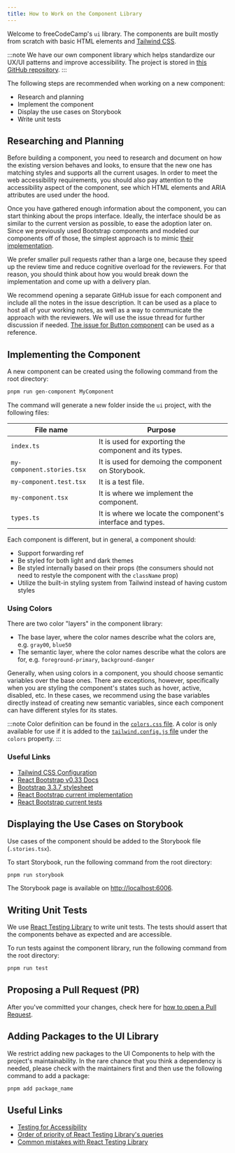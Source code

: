 ```yaml
---
title: How to Work on the Component Library
---
```


Welcome to freeCodeCamp's `ui` library. The components are built mostly from scratch with basic HTML elements and [Tailwind CSS](https://tailwindcss.com/).

:::note
We have our own component library which helps standardize our UX/UI patterns and improve accessibility. The project is stored in [this GitHub repository](https://github.com/freeCodeCamp/ui).
:::

The following steps are recommended when working on a new component:

- Research and planning
- Implement the component
- Display the use cases on Storybook
- Write unit tests

## Researching and Planning

Before building a component, you need to research and document on how the existing version behaves and looks, to ensure that the new one has matching styles and supports all the current usages. In order to meet the web accessibility requirements, you should also pay attention to the accessibility aspect of the component, see which HTML elements and ARIA attributes are used under the hood.

Once you have gathered enough information about the component, you can start thinking about the props interface. Ideally, the interface should be as similar to the current version as possible, to ease the adoption later on. Since we previously used Bootstrap components and modeled our components off of those, the simplest approach is to mimic [their implementation](https://github.com/react-bootstrap/react-bootstrap/tree/master/src).

We prefer smaller pull requests rather than a large one, because they speed up the review time and reduce cognitive overload for the reviewers. For that reason, you should think about how you would break down the implementation and come up with a delivery plan.

We recommend opening a separate GitHub issue for each component and include all the notes in the issue description. It can be used as a place to host all of your working notes, as well as a way to communicate the approach with the reviewers. We will use the issue thread for further discussion if needed. [The issue for Button component](https://github.com/freeCodeCamp/freeCodeCamp/issues/45357) can be used as a reference.

## Implementing the Component

A new component can be created using the following command from the root directory:

```bash
pnpm run gen-component MyComponent
```

The command will generate a new folder inside the `ui` project, with the following files:

| File name                  | Purpose                                                    |
| -------------------------- | ---------------------------------------------------------- |
| `index.ts`                 | It is used for exporting the component and its types.      |
| `my-component.stories.tsx` | It is used for demoing the component on Storybook.         |
| `my-component.test.tsx`    | It is a test file.                                         |
| `my-component.tsx`         | It is where we implement the component.                    |
| `types.ts`                 | It is where we locate the component's interface and types. |

Each component is different, but in general, a component should:

- Support forwarding ref
- Be styled for both light and dark themes
- Be styled internally based on their props (the consumers should not need to restyle the component with the `className` prop)
- Utilize the built-in styling system from Tailwind instead of having custom styles

### Using Colors

There are two color "layers" in the component library:

- The base layer, where the color names describe what the colors are, e.g. `gray00`, `blue50`
- The semantic layer, where the color names describe what the colors are for, e.g. `foreground-primary`, `background-danger`

Generally, when using colors in a component, you should choose semantic variables over the base ones. There are exceptions, however, specifically when you are styling the component's states such as hover, active, disabled, etc. In these cases, we recommend using the base variables directly instead of creating new semantic variables, since each component can have different styles for its states.

:::note
Color definition can be found in the [`colors.css` file](https://github.com/freeCodeCamp/freeCodeCamp/blob/main/tools/ui-components/src/colors.css). A color is only available for use if it is added to the [`tailwind.config.js` file](https://github.com/freeCodeCamp/freeCodeCamp/blob/main/tools/ui-components/tailwind.config.js) under the `colors` property.
:::

### Useful Links

- [Tailwind CSS Configuration](https://tailwindcss.com/docs/configuration)
- [React Bootstrap v0.33 Docs](https://react-bootstrap-v3.netlify.app)
- [Bootstrap 3.3.7 stylesheet](https://cdnjs.cloudflare.com/ajax/libs/twitter-bootstrap/3.3.7/css/bootstrap.css)
- [React Bootstrap current implementation](https://github.com/react-bootstrap/react-bootstrap/tree/master/src)
- [React Bootstrap current tests](https://github.com/react-bootstrap/react-bootstrap/tree/master/test)

## Displaying the Use Cases on Storybook

Use cases of the component should be added to the Storybook file (`.stories.tsx`).

To start Storybook, run the following command from the root directory:

```bash
pnpm run storybook
```

The Storybook page is available on [http://localhost:6006](http://localhost:6006).

## Writing Unit Tests

We use [React Testing Library](https://testing-library.com/docs/react-testing-library/intro/) to write unit tests. The tests should assert that the components behave as expected and are accessible.

To run tests against the component library, run the following command from the root directory:

```bash
pnpm run test
```

## Proposing a Pull Request (PR)

After you've committed your changes, check here for [how to open a Pull Request](/how-to-open-a-pull-request/).

## Adding Packages to the UI Library

We restrict adding new packages to the UI Components to help with the project's maintainability. In the rare chance that you think a dependency is needed, please check with the maintainers first and then use the following command to add a package:

```bash
pnpm add package_name
```

## Useful Links

- [Testing for Accessibility](https://testing-library.com/docs/dom-testing-library/api-accessibility)
- [Order of priority of React Testing Library's queries](https://testing-library.com/docs/queries/about/#priority)
- [Common mistakes with React Testing Library](https://kentcdodds.com/blog/common-mistakes-with-react-testing-library)
